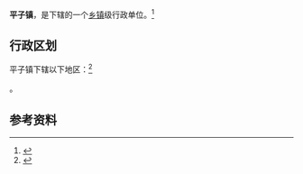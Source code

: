 {{中国乡级行政区|62/10/26/101/000}}

'''平子镇'''，是{{PRC admin/fullname|62/10/26/101/000|3}}下辖的一个[[乡镇|乡镇]]级行政单位。<ref>{{PRC admin/ref sgc|{{PRC admin/parent|62/10/26/101/000}}}}</ref>

== 行政区划 ==

平子镇下辖以下地区：<ref>{{PRC admin/ref sgc|62/10/26/101/000}}</ref>

{{PRC admin/children|62/10/26/101/000}}。

== 参考资料 ==

{{reflist}}

{{行政区划小作品}}
{{PRC admin/navcat|62/10/26/101/000}}